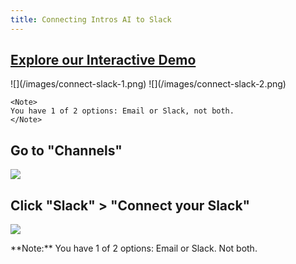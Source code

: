 ```yaml
---
title: Connecting Intros AI to Slack
---
```


[Explore our Interactive Demo](https://intros-ai.navattic.com/z8oi03qo)
-----------------------------------------------------------

<Steps>
  <Step title="Channels">
    ![](/images/connect-slack-1.png)
  </Step>
  <Step title="Connect your Slack">
    ![](/images/connect-slack-2.png)

    <Note>
    You have 1 of 2 options: Email or Slack, not both.
    </Note>
  </Step>
</Steps>


## **Go to "Channels"**

![](/images/connect-slack-1.png)

## **Click "Slack" > "Connect your Slack"**

![](/images/connect-slack-2.png)

<Note>
**Note:** You have 1 of 2 options: Email or Slack. Not both.
</Note>
